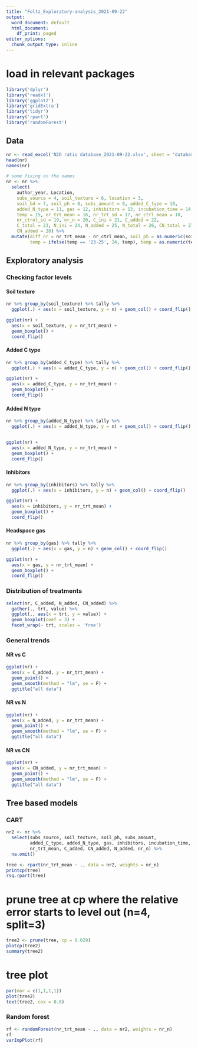 ```yaml
---
title: "Foltz_Exploratory-analysis_2021-09-22"
output:
  word_document: default
  html_document:
    df_print: paged
editor_options:
  chunk_output_type: inline
---
```


# load in relevant packages

```r
library('dplyr')
library('readxl')
library('ggplot2')
library('gridExtra')
library('tidyr')
library('rpart')
library('randomForest')
```

## Data

```r
nr <- read_excel('N2O ratio database_2021-09-22.xlsx', sheet = "database", na =  c("NA", "NR"))
head(nr)
names(nr)

# some fixing on the names
nr <- nr %>% 
  select(
    author_year, Location, 
    subs_source = 4, soil_texture = 6, location = 3,
    soil_bd = 7, soil_ph = 8, subs_amount = 9, added_C_type = 10,
    added_N_type = 11, gas = 12, inhibitors = 13, incubation_time = 14,
    temp = 15, nr_trt_mean = 16, nr_trt_sd = 17, nr_ctrl_mean = 18,
    nr_ctrol_sd = 19, nr_n = 20, C_ini = 21, C_added = 22, 
    C_total = 23, N_ini = 24, N_added = 25, N_total = 26, CN_total = 27,
    CN_added = 28) %>% 
  mutate(diff_nr = nr_trt_mean - nr_ctrl_mean, soil_ph = as.numeric(soil_ph), 
         temp = ifelse(temp == '23-25', 24, temp), temp = as.numeric(temp))
```

## Exploratory analysis

### Checking factor levels {.tabset}

#### Soil texture

```r
nr %>% group_by(soil_texture) %>% tally %>% 
  ggplot(.) + aes(x = soil_texture, y = n) + geom_col() + coord_flip()

ggplot(nr) +
  aes(x = soil_texture, y = nr_trt_mean) +
  geom_boxplot() +
  coord_flip()
```


#### Added C type 


```r
nr %>% group_by(added_C_type) %>% tally %>% 
  ggplot(.) + aes(x = added_C_type, y = n) + geom_col() + coord_flip()

ggplot(nr) +
  aes(x = added_C_type, y = nr_trt_mean) +
  geom_boxplot() +
  coord_flip()
```

#### Added N type

```r
nr %>% group_by(added_N_type) %>% tally %>% 
  ggplot(.) + aes(x = added_N_type, y = n) + geom_col() + coord_flip()


ggplot(nr) +
  aes(x = added_N_type, y = nr_trt_mean) +
  geom_boxplot() +
  coord_flip()

```

#### Inhibitors

```r
nr %>% group_by(inhibitors) %>% tally %>% 
  ggplot(.) + aes(x = inhibitors, y = n) + geom_col() + coord_flip()

ggplot(nr) +
  aes(x = inhibitors, y = nr_trt_mean) +
  geom_boxplot() +
  coord_flip()
```

#### Headspace gas

```r
nr %>% group_by(gas) %>% tally %>% 
  ggplot(.) + aes(x = gas, y = n) + geom_col() + coord_flip()

ggplot(nr) +
  aes(x = gas, y = nr_trt_mean) +
  geom_boxplot() +
  coord_flip()
```

### Distribution of treatments

```r
select(nr, C_added, N_added, CN_added) %>% 
  gather(., trt, value) %>% 
  ggplot(., aes(x = trt, y = value)) +
  geom_boxplot(coef = 3) + 
  facet_wrap(~ trt, scales = 'free')
```


### General trends {.tabset}

#### NR vs C

```r
ggplot(nr) +
  aes(x = C_added, y = nr_trt_mean) +
  geom_point() +
  geom_smooth(method = "lm", se = F) +
  ggtitle("all data")
```



#### NR vs N

```r
ggplot(nr) +
  aes(x = N_added, y = nr_trt_mean) +
  geom_point() +
  geom_smooth(method = "lm", se = F) +
  ggtitle("all data")
```

#### NR vs CN

```r
ggplot(nr) +
  aes(x = CN_added, y = nr_trt_mean) +
  geom_point() +
  geom_smooth(method = "lm", se = F) +
  ggtitle("all data")
```

## Tree based models

### CART

```r
nr2 <- nr %>% 
  select(subs_source, soil_texture, soil_ph, subs_amount, 
         added_C_type, added_N_type, gas, inhibitors, incubation_time, temp, 
         nr_trt_mean, C_added, CN_added, N_added, nr_n) %>% 
  na.omit()

tree <- rpart(nr_trt_mean ~ ., data = nr2, weights = nr_n)
printcp(tree)
rsq.rpart(tree)
```

# prune tree at cp where the relative error starts to level out (n=4, split=3)
```r
tree2 <- prune(tree, cp = 0.029)
plotcp(tree2)
summary(tree2)
```
# tree plot

```r
par(mar = c(1,1,1,1))
plot(tree2)
text(tree2, cex = 0.8)
```

### Random forest

```r
rf <- randomForest(nr_trt_mean ~ ., data = nr2, weights = nr_n)
rf
varImpPlot(rf)
```


